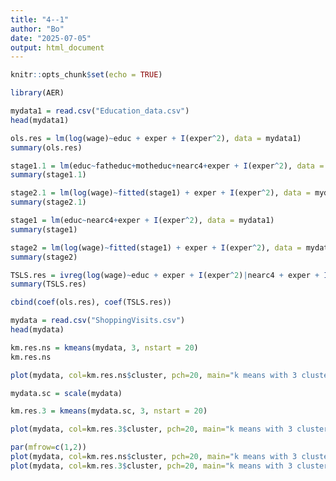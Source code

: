 ```yaml
---
title: "4--1"
author: "Bo"
date: "2025-07-05"
output: html_document
---
```


```r
knitr::opts_chunk$set(echo = TRUE)
```


```r
library(AER)
```


```r
mydata1 = read.csv("Education_data.csv")
head(mydata1)
```

```r
ols.res = lm(log(wage)~educ + exper + I(exper^2), data = mydata1)
summary(ols.res)
```


```r
stage1.1 = lm(educ~fatheduc+motheduc+nearc4+exper + I(exper^2), data = mydata1)
summary(stage1.1)
```


```r
stage2.1 = lm(log(wage)~fitted(stage1) + exper + I(exper^2), data = mydata1)
summary(stage2.1)
```


```r
stage1 = lm(educ~nearc4+exper + I(exper^2), data = mydata1)
summary(stage1)
```

```r
stage2 = lm(log(wage)~fitted(stage1) + exper + I(exper^2), data = mydata1)
summary(stage2)
```

```r
TSLS.res = ivreg(log(wage)~educ + exper + I(exper^2)|nearc4 + exper + I(exper^2), data = mydata1 )
summary(TSLS.res)
```

```r
cbind(coef(ols.res), coef(TSLS.res))
```















```r
mydata = read.csv("ShoppingVisits.csv")
head(mydata)
```

```r
km.res.ns = kmeans(mydata, 3, nstart = 20)
km.res.ns

plot(mydata, col=km.res.ns$cluster, pch=20, main="k means with 3 clusters without scaling")

```



```r
mydata.sc = scale(mydata)

```


```r
km.res.3 = kmeans(mydata.sc, 3, nstart = 20)

plot(mydata, col=km.res.3$cluster, pch=20, main="k means with 3 clusters with scaling")

```



```r
par(mfrow=c(1,2))
plot(mydata, col=km.res.ns$cluster, pch=20, main="k means with 3 clusters without scaling")
plot(mydata, col=km.res.3$cluster, pch=20, main="k means with 3 clusters with scaling")

```


```r





```



















